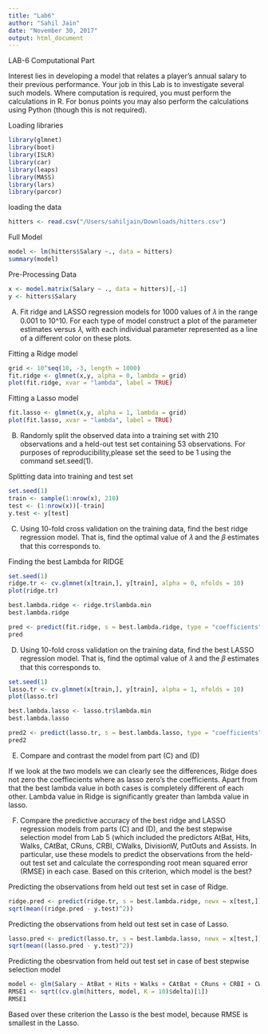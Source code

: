 ```yaml
---
title: "Lab6"
author: "Sahil Jain"
date: "November 30, 2017"
output: html_document
---
```


LAB-6 Computational Part 

Interest lies in developing a model that relates a player’s annual salary to their previous performance. Your job in this Lab is to investigate several such models. Where computation is required, you must perform the calculations in R. For bonus points you
may also perform the calculations using Python (though this is not required).

Loading libraries
```r
library(glmnet)
library(boot)
library(ISLR)
library(car)
library(leaps)
library(MASS)
library(lars)
library(parcor)
```

loading the data  
```r
hitters <- read.csv("/Users/sahiljain/Downloads/hitters.csv")
```

Full Model
```r
model <- lm(hitters$Salary ~., data = hitters)
summary(model)
```

Pre-Processing Data
```r
x <- model.matrix(Salary ~ ., data = hitters)[,-1]
y <- hitters$Salary
```

(A)  Fit ridge and LASSO regression models for 1000 values of 𝜆 in the range 0.001 to 10^10. For each type of model construct a plot of the parameter estimates versus 𝜆, with each individual parameter represented as a line of a different color on these plots.

Fitting a Ridge model
```r
grid <- 10^seq(10, -3, length = 1000)
fit.ridge <- glmnet(x,y, alpha = 0, lambda = grid)
plot(fit.ridge, xvar = "lambda", label = TRUE)
```

Fitting a Lasso model 
```r
fit.lasso <- glmnet(x,y, alpha = 1, lambda = grid)
plot(fit.lasso, xvar = "lambda", label = TRUE)
```

(B)  Randomly split the observed data into a training set with 210 observations and a held-out test set containing 53 observations. For purposes of reproducibility,please set the seed to be 1 using the command set.seed(1).

Splitting data into training and test set 
```r
set.seed(1)
train <- sample(1:nrow(x), 210)
test <- (1:nrow(x))[-train]
y.test <- y[test]
```

(C) Using 10-fold cross validation on the training data, find the best ridge regression model. That is, find the optimal value of 𝜆 and the 𝛽 estimates that this corresponds to.

Finding the best Lambda for RIDGE
```r
set.seed(1)
ridge.tr <- cv.glmnet(x[train,], y[train], alpha = 0, nfolds = 10)
plot(ridge.tr)
```

```r
best.lambda.ridge <- ridge.tr$lambda.min
best.lambda.ridge
```

```r
pred <- predict(fit.ridge, s = best.lambda.ridge, type = "coefficients")[1:20,]
pred
```

(D) Using 10-fold cross validation on the training data, find the best LASSO regression model. That is, find the optimal value of 𝜆 and the 𝛽 estimates that this corresponds to.

```r
set.seed(1)
lasso.tr <- cv.glmnet(x[train,], y[train], alpha = 1, nfolds = 10)
plot(lasso.tr)
```

```r
best.lambda.lasso <- lasso.tr$lambda.min
best.lambda.lasso
```

```r
pred2 <- predict(lasso.tr, s = best.lambda.lasso, type = "coefficients")[1:20,]
pred2
```

(E) Compare and contrast the model from part (C) and (D) 

If we look at the two models we can clearly see the differences, Ridge does not zero the coeffiecients where as lasso zero's the coefficients. Apart from that the best lambda value in both cases is completely different of each other. Lambda value in Ridge is significantly greater than lambda value in lasso. 

(F) Compare the predictive accuracy of the best ridge and LASSO regression models from parts (C) and (D), and the best stepwise selection model from Lab 5 (which included the predictors AtBat, Hits, Walks, CAtBat, CRuns, CRBI, CWalks, DivisionW, PutOuts and Assists. In particular, use these models to predict the observations from the held-out test set and calculate the corresponding root mean squared error (RMSE) in each case. Based on this criterion, which model is the best?

Predicting the observations from held out test set in case of Ridge. 

```r
ridge.pred <- predict(ridge.tr, s = best.lambda.ridge, newx = x[test,])
sqrt(mean((ridge.pred - y.test)^2))
```

Predicting the observations from held out test set in case of Lasso. 

```r
lasso.pred <- predict(lasso.tr, s = best.lambda.lasso, newx = x[test,])
sqrt(mean((lasso.pred - y.test)^2))
```

Predicting the obesrvation from held out test set in case of best stepwise selection model

```r
model <- glm(Salary ~ AtBat + Hits + Walks + CAtBat + CRuns + CRBI + CWalks + Division + PutOuts + Assists, data = hitters)
RMSE1 <- sqrt((cv.glm(hitters, model, K = 10)$delta)[1])
RMSE1
```

Based over these criterion the Lasso is the best model, because RMSE is smallest in the Lasso.
